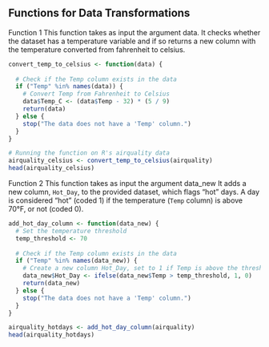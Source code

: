 ## Functions for Data Transformations 

Function 1
This function takes as input the argument data.
It checks whether the dataset has a temperature variable and if so returns a new
column with the temperature converted from fahrenheit to celsius.

```r
convert_temp_to_celsius <- function(data) {
  
  # Check if the Temp column exists in the data
  if ("Temp" %in% names(data)) {
    # Convert Temp from Fahrenheit to Celsius
    data$Temp_C <- (data$Temp - 32) * (5 / 9)
    return(data)
  } else {
    stop("The data does not have a 'Temp' column.")
  }
}

# Running the function on R's airquality data
airquality_celsius <- convert_temp_to_celsius(airquality)
head(airquality_celsius)
```

Function 2
This function takes as input the argument data_new
It adds a new column, `Hot_Day`, to the provided dataset, which flags "hot" days. 
A day is considered "hot" (coded 1) if the temperature (`Temp` column) is above 70°F, 
or not (coded 0).

```r
add_hot_day_column <- function(data_new) {
  # Set the temperature threshold
  temp_threshold <- 70
  
  # Check if the Temp column exists in the data
  if ("Temp" %in% names(data_new)) {
    # Create a new column Hot_Day, set to 1 if Temp is above the threshold, otherwise 0
    data_new$Hot_Day <- ifelse(data_new$Temp > temp_threshold, 1, 0)
    return(data_new)
  } else {
    stop("The data does not have a 'Temp' column.")
  }
}

airquality_hotdays <- add_hot_day_column(airquality)
head(airquality_hotdays)
```



